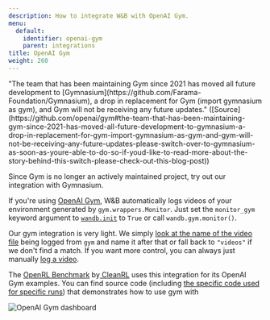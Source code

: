 ```yaml
---
description: How to integrate W&B with OpenAI Gym.
menu:
  default:
    identifier: openai-gym
    parent: integrations
title: OpenAI Gym
weight: 260
---
```


<Note>
"The team that has been maintaining Gym since 2021 has moved all future development to [Gymnasium](https://github.com/Farama-Foundation/Gymnasium), a drop in replacement for Gym (import gymnasium as gym), and Gym will not be receiving any future updates." ([Source](https://github.com/openai/gym#the-team-that-has-been-maintaining-gym-since-2021-has-moved-all-future-development-to-gymnasium-a-drop-in-replacement-for-gym-import-gymnasium-as-gym-and-gym-will-not-be-receiving-any-future-updates-please-switch-over-to-gymnasium-as-soon-as-youre-able-to-do-so-if-youd-like-to-read-more-about-the-story-behind-this-switch-please-check-out-this-blog-post))

Since Gym is no longer an actively maintained project, try out our integration with Gymnasium.
</Note>

If you're using [OpenAI Gym](https://github.com/openai/gym), W&B automatically logs videos of your environment generated by `gym.wrappers.Monitor`. Just set the `monitor_gym` keyword argument to [`wandb.init`](/ref/python/functions/init) to `True` or call `wandb.gym.monitor()`.

Our gym integration is very light. We simply [look at the name of the video file](https://github.com/wandb/wandb/blob/master/wandb/integration/gym/__init__.py#L15) being logged from `gym` and name it after that or fall back to `"videos"` if we don't find a match. If you want more control, you can always just manually [log a video](/guides/track/log/media/).

The [OpenRL Benchmark](https://wandb.me/openrl-benchmark-report) by[ CleanRL](https://github.com/vwxyzjn/cleanrl) uses this integration for its OpenAI Gym examples. You can find source code (including [the specific code used for specific runs](https://wandb.ai/cleanrl/cleanrl.benchmark/runs/2jrqfugg/code?workspace=user-costa-huang)) that demonstrates how to use gym with

<Frame>
    <img src="/images/integrations/open_ai_report_example.png" alt="OpenAI Gym dashboard"  />
</Frame>